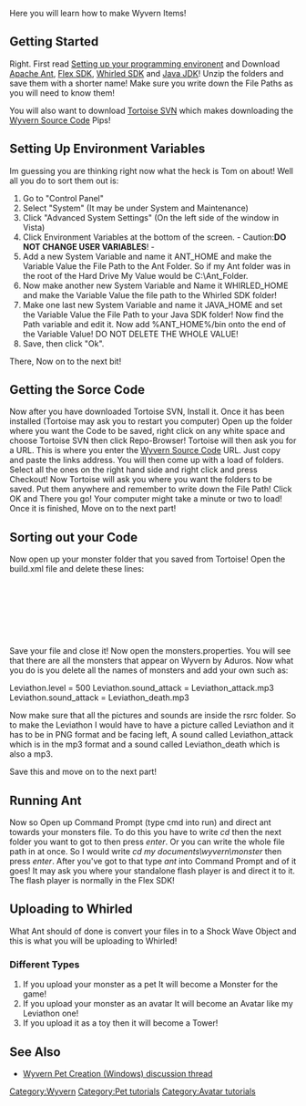 {{Infobox tutorial
|type=Code
|difficulty=Beginner
|description=Create items for [[Wyvern]].
|requirements=[[Image:Icon-Programming.png|20px]] Whirled SDK
|other=See also: [[Simple Wyvern pet (code tutorial)]]
|item=toy
}}
Here you will learn how to make Wyvern Items!

== Getting Started ==

Right. First read [http://wiki.whirled.com/Setting_up_your_programming_environment Setting up your programming environent] and Download [http://ant.apache.org/bindownload.cgi Apache Ant], [http://www.adobe.com/cfusion/entitlement/index.cfm?e=flex3sdk Flex SDK], [http://wiki.whirled.com/Whirled_SDK Whirled SDK] and [http://java.sun.com/javase/downloads/index.jsp Java JDK]! Unzip the folders and save them with a shorter name! Make sure you write down the File Paths as you will need to know them!

You will also want to download [http://tortoisesvn.net/downloads Tortoise SVN] which makes downloading the [http://whirled-wyvern.googlecode.com/svn/trunk Wyvern Source Code] Pips!

== Setting Up Environment Variables ==

Im guessing you are thinking right now what the heck is Tom on about! Well all you do to sort them out is: 

#Go to "Control Panel"
#Select "System" (It may be under System and Maintenance) 
#Click "Advanced System Settings" (On the left side of the window in Vista)
#Click Environment Variables at the bottom of the screen. - Caution:'''DO NOT CHANGE USER VARIABLES'''! - 
#Add a new System Variable and name it ANT_HOME and make the Variable Value the File Path to the Ant Folder. So if my Ant folder was in the root of the Hard Drive My Value would be C:\Ant_Folder.
#Now make another new System Variable and Name it WHIRLED_HOME and make the Variable Value the file path to the Whirled SDK folder! 
#Make one last new System Variable and name it  JAVA_HOME and set the Variable Value the File Path to your Java SDK folder! Now find the Path variable and edit it. Now add %ANT_HOME%/bin onto the end of the Variable Value! DO NOT DELETE THE WHOLE VALUE! 
#Save, then click "Ok".

There, Now on to the next bit!

== Getting the Sorce Code ==

Now after you have downloaded Tortoise SVN, Install it. Once it has been installed (Tortoise may ask you to restart you computer) Open up the folder where you want the Code to be saved, right click on any white space and choose Tortoise SVN then click Repo-Browser! Tortoise will then ask you for a URL. This is where you enter the [http://whirled-wyvern.googlecode.com/svn/trunk Wyvern Source Code] URL. Just copy and paste the links address. You will then come up with a load of folders. Select all the ones on the right hand side and right click and press Checkout! Now Tortoise will ask you where you want the folders to be saved. Put them anywhere and remember to write down the File Path! Click OK and There you go! Your computer might take a minute or two to load! Once it is finished, Move on to the next part!

== Sorting out your Code ==

Now open up your monster folder that you saved from Tortoise! Open the build.xml file and delete these lines:

<actionscript>
    <echo message="Rendering thumbnail..." />
    <exec executable="./thumb.sh">
        <arg value="rsrc/${monster.name}.png" />
        <arg value="Thumb_${monster.name}.png" />
        <arg value="${monster.level}" />
    </exec>
</actionscript>

Save your file and close it! Now open the monsters.properties. You will see that there are all the monsters that appear on Wyvern by Aduros. Now what you do is you delete all the names of monsters and add your own such as:

<actionscript>
Leviathon.level = 500
Leviathon.sound_attack = Leviathon_attack.mp3
Leviathon.sound_attack = Leviathon_death.mp3
</actionscript>

Now make sure that all the pictures and sounds are inside the rsrc folder. So to make the Leviathon I would have to have a picture called Leviathon and it has to be in PNG format and be facing left, A sound called Leviathon_attack which is in the mp3 format and a sound called Leviathon_death which is also a mp3.

Save this and move on to the next part!

== Running Ant ==

Now so Open up Command Prompt (type cmd into run) and direct ant towards your monsters file. To do this you have to write ''cd'' then the next folder you want to got to then press ''enter''. Or you can write the whole file path in at once. So I would write ''cd my documents\wyvern\monster'' then press ''enter''. After you've got to that type ''ant'' into Command Prompt and of it goes! It may ask you where your standalone flash player is and direct it to it. The flash player is normally in the Flex SDK!

== Uploading to Whirled ==

What Ant should of done is convert your files in to a Shock Wave Object and this is what you will be uploading to Whirled!

=== Different Types ===

#If you upload your monster as a pet It will become a Monster for the game!
#If you upload your monster as an avatar It will become an Avatar like my Leviathon one!
#If you upload it as a toy then it will become a Tower!

== See Also ==
* [http://www.whirled.com/#groups-t_9915 Wyvern Pet Creation (Windows) discussion thread]

[[Category:Wyvern]][[Category:Pet tutorials]][[Category:Avatar tutorials]]